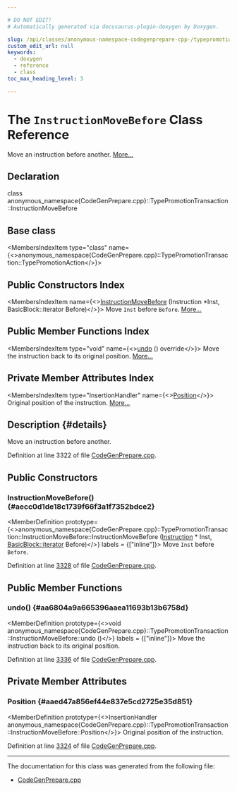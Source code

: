 ```yaml
---

# DO NOT EDIT!
# Automatically generated via docusaurus-plugin-doxygen by Doxygen.

slug: /api/classes/anonymous-namespace-codegenprepare-cpp-/typepromotiontransaction/instructionmovebefore
custom_edit_url: null
keywords:
  - doxygen
  - reference
  - class
toc_max_heading_level: 3

---
```





# The `InstructionMoveBefore` Class Reference

<DoxygenPage pluginConfig={pluginConfig}>

Move an instruction before another. <a href="#details">More...</a>

## Declaration

<CodeBlock>class anonymous_namespace{CodeGenPrepare.cpp}::TypePromotionTransaction::InstructionMoveBefore</CodeBlock>

## Base class

<MembersIndex>

<MembersIndexItem
  type="class"
  name={<>anonymous&#95;namespace&#123;CodeGenPrepare.cpp&#125;::TypePromotionTransaction::TypePromotionAction</>}>
</MembersIndexItem>

</MembersIndex>

## Public Constructors Index

<MembersIndex>

<MembersIndexItem
  name={<><a href="#aecc0d1de18c1739f66f3a1f7352bdce2">InstructionMoveBefore</a> (Instruction &#42;Inst, BasicBlock::iterator Before)</>}>
Move <code>Inst</code> before <code>Before</code>. <a href="#aecc0d1de18c1739f66f3a1f7352bdce2">More...</a>
</MembersIndexItem>

</MembersIndex>

## Public Member Functions Index

<MembersIndex>

<MembersIndexItem
  type="void"
  name={<><a href="#aa6804a9a665396aaea11693b13b6758d">undo</a> () override</>}>
Move the instruction back to its original position. <a href="#aa6804a9a665396aaea11693b13b6758d">More...</a>
</MembersIndexItem>

</MembersIndex>

## Private Member Attributes Index

<MembersIndex>

<MembersIndexItem
  type="InsertionHandler"
  name={<><a href="#aaed47a856ef44e837e5cd2725e35d851">Position</a></>}>
Original position of the instruction. <a href="#aaed47a856ef44e837e5cd2725e35d851">More...</a>
</MembersIndexItem>

</MembersIndex>

## Description {#details}

Move an instruction before another.

Definition at line 3322 of file <a href="/docs/api/files/lib/lib/codegen/codegenprepare-cpp">CodeGenPrepare.cpp</a>.

<SectionDefinition>

## Public Constructors

### InstructionMoveBefore() {#aecc0d1de18c1739f66f3a1f7352bdce2}

<MemberDefinition
  prototype={<>anonymous&#95;namespace&#123;CodeGenPrepare.cpp&#125;::TypePromotionTransaction::InstructionMoveBefore::InstructionMoveBefore (<a href="/docs/api/classes/llvm/instruction">Instruction</a> &#42; Inst, <a href="/docs/api/classes/llvm/basicblock/#a98c0a84a5dfa8bce341c829709f171e5">BasicBlock::iterator</a> Before)</>}
  labels = {["inline"]}>
Move <code>Inst</code> before <code>Before</code>.

Definition at line <a href="/docs/api/files/lib/lib/codegen/codegenprepare-cpp/#l03328">3328</a> of file <a href="/docs/api/files/lib/lib/codegen/codegenprepare-cpp">CodeGenPrepare.cpp</a>.
</MemberDefinition>

</SectionDefinition>

<SectionDefinition>

## Public Member Functions

### undo() {#aa6804a9a665396aaea11693b13b6758d}

<MemberDefinition
  prototype={<>void anonymous&#95;namespace&#123;CodeGenPrepare.cpp&#125;::TypePromotionTransaction::InstructionMoveBefore::undo ()</>}
  labels = {["inline"]}>
Move the instruction back to its original position.

Definition at line <a href="/docs/api/files/lib/lib/codegen/codegenprepare-cpp/#l03336">3336</a> of file <a href="/docs/api/files/lib/lib/codegen/codegenprepare-cpp">CodeGenPrepare.cpp</a>.
</MemberDefinition>

</SectionDefinition>

<SectionDefinition>

## Private Member Attributes

### Position {#aaed47a856ef44e837e5cd2725e35d851}

<MemberDefinition
  prototype={<>InsertionHandler anonymous&#95;namespace&#123;CodeGenPrepare.cpp&#125;::TypePromotionTransaction::InstructionMoveBefore::Position</>}>
Original position of the instruction.

Definition at line <a href="/docs/api/files/lib/lib/codegen/codegenprepare-cpp/#l03324">3324</a> of file <a href="/docs/api/files/lib/lib/codegen/codegenprepare-cpp">CodeGenPrepare.cpp</a>.
</MemberDefinition>

</SectionDefinition>

<hr/>

The documentation for this class was generated from the following file:

<ul>
<li><a href="/docs/api/files/lib/lib/codegen/codegenprepare-cpp">CodeGenPrepare.cpp</a></li>
</ul>

</DoxygenPage>
